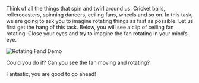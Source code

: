Think of all the things that spin and twirl around us. Cricket balls, rollercoasters, spinning dancers, ceiling fans, wheels and so on. In this task, we are going to ask you to imagine rotating things as fast as possible. Let us first get the hang of this task. Below, you will see a clip of ceiling fan rotating. Close your eyes and try to imagine the fan rotating in your mind’s eye.

<div className="center">
  <img
    src="static/images/rotating-fan.gif"
    alt="Rotating Fand Demo"
    className="rotating-fan-img"
  />
</div>

Could you do it? Can you see the fan moving and rotating?

Fantastic, you are good to go ahead!

